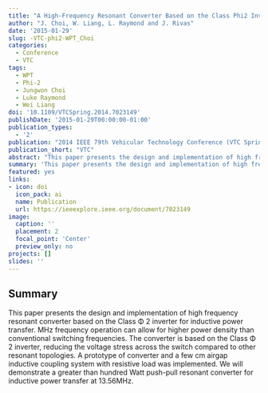```yaml
---
title: "A High-Frequency Resonant Converter Based on the Class Phi2 Inverter for Wireless Power Transfer"
author: "J. Choi, W. Liang, L. Raymond and J. Rivas"
date: '2015-01-29'
slug: -VTC-phi2-WPT_Choi
categories:
  - Conference
  - VTC
tags: 
  - WPT
  - Phi-2
  - Jungwon Choi
  - Luke Raymond
  - Wei Liang
doi: '10.1109/VTCSpring.2014.7023149'
publishDate: '2015-01-29T00:00:00-01:00'
publication_types:
  - '2'
publication: "2014 IEEE 79th Vehicular Technology Conference (VTC Spring)"
publication_short: "VTC"
abstract: "This paper presents the design and implementation of high frequency resonant converter based on the Class Φ 2 inverter for inductive power transfer. MHz frequency operation can allow for higher power density than conventional switching frequencies. The converter is based on the Class Φ 2 inverter, reducing the voltage stress across the switch compared to other resonant topologies. A prototype of converter and a few cm airgap inductive coupling system with resistive load was implemented. We will demonstrate a greater than hundred Watt push-pull resonant converter for inductive power transfer at 13.56MHz."
summary: 'This paper presents the design and implementation of high frequency resonant converter based on the Class Φ 2 inverter for inductive power transfer. MHz frequency operation can allow for higher power density than conventional switching frequencies. The converter is based on the Class Φ 2 inverter, reducing the voltage stress across the switch compared to other resonant topologies. A prototype of converter and a few cm airgap inductive coupling system with resistive load was implemented. We will demonstrate a greater than hundred Watt push-pull resonant converter for inductive power transfer at 13.56MHz.'
featured: yes
links:
- icon: doi
  icon_pack: ai
  name: Publication
  url: https://ieeexplore.ieee.org/document/7023149
image:
  caption: ''
  placement: 2
  focal_point: 'Center'
  preview_only: no
projects: []
slides: ''
---
```


## Summary

This paper presents the design and implementation of high frequency resonant converter based on the Class Φ 2 inverter for inductive power transfer. MHz frequency operation can allow for higher power density than conventional switching frequencies. The converter is based on the Class Φ 2 inverter, reducing the voltage stress across the switch compared to other resonant topologies. A prototype of converter and a few cm airgap inductive coupling system with resistive load was implemented. We will demonstrate a greater than hundred Watt push-pull resonant converter for inductive power transfer at 13.56MHz.